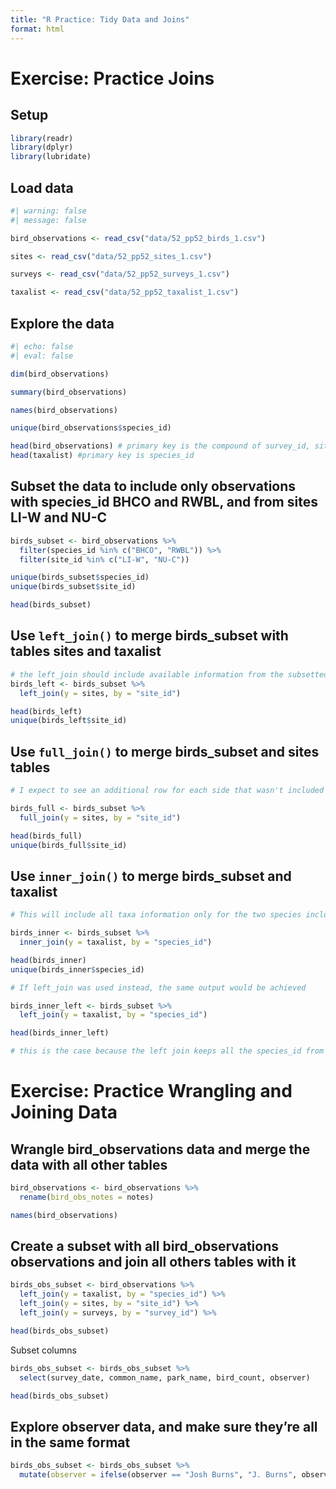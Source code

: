```yaml
---
title: "R Practice: Tidy Data and Joins"
format: html
---
```

# Exercise: Practice Joins
## Setup

```r
library(readr)
library(dplyr)
library(lubridate)
```

## Load data

```r
#| warning: false
#| message: false

bird_observations <- read_csv("data/52_pp52_birds_1.csv")

sites <- read_csv("data/52_pp52_sites_1.csv")

surveys <- read_csv("data/52_pp52_surveys_1.csv")

taxalist <- read_csv("data/52_pp52_taxalist_1.csv")
```


## Explore the data 

```r
#| echo: false
#| eval: false

dim(bird_observations)

summary(bird_observations)

names(bird_observations)

unique(bird_observations$species_id)
```

```r
head(bird_observations) # primary key is the compound of survey_id, site_id and species_id. foreign key is species_id
head(taxalist) #primary key is species_id
```

## Subset the data to include only observations with species_id BHCO and RWBL, and from sites LI-W and NU-C

```r
birds_subset <- bird_observations %>% 
  filter(species_id %in% c("BHCO", "RWBL")) %>% 
  filter(site_id %in% c("LI-W", "NU-C"))

unique(birds_subset$species_id)
unique(birds_subset$site_id)

head(birds_subset)
```
## Use `left_join()` to merge birds_subset with tables sites and taxalist
```r
# the left_join should include available information from the subsetted sites only, and all information about sites not in birds_subset will not be included in the merged table
birds_left <- birds_subset %>% 
  left_join(y = sites, by = "site_id")

head(birds_left)
unique(birds_left$site_id)
```

## Use `full_join()` to merge birds_subset and sites tables
```r
# I expect to see an additional row for each side that wasn't included in birds_subset in which the birds_subset columns are 'na'

birds_full <- birds_subset %>% 
  full_join(y = sites, by = "site_id")

head(birds_full)
unique(birds_full$site_id)
```

## Use `inner_join()` to merge birds_subset and taxalist
```r
# This will include all taxa information only for the two species included in birds_subset

birds_inner <- birds_subset %>% 
  inner_join(y = taxalist, by = "species_id")

head(birds_inner)
unique(birds_inner$species_id)

# If left_join was used instead, the same output would be achieved

birds_inner_left <- birds_subset %>% 
  left_join(y = taxalist, by = "species_id")

head(birds_inner_left)

# this is the case because the left join keeps all the species_id from the x table, and in this case the y table contains all of those values as well, so nothing is excluded. If there were species_id's that were unique to the birds_subset table then this wouldn't have been true
```

# Exercise: Practice Wrangling and Joining Data

## Wrangle bird_observations data and merge the data with all other tables

```r
bird_observations <- bird_observations %>% 
  rename(bird_obs_notes = notes)

names(bird_observations)
```

## Create a subset with all bird_observations observations and join all others tables with it
```r
birds_obs_subset <- bird_observations %>% 
  left_join(y = taxalist, by = "species_id") %>% 
  left_join(y = sites, by = "site_id") %>% 
  left_join(y = surveys, by = "survey_id") %>%

head(birds_obs_subset)
```
Subset columns
```r
birds_obs_subset <- birds_obs_subset %>% 
  select(survey_date, common_name, park_name, bird_count, observer)

head(birds_obs_subset)
```

## Explore observer data, and make sure they're all in the same format
```r
birds_obs_subset <- birds_obs_subset %>% 
  mutate(observer = ifelse(observer == "Josh Burns", "J. Burns", observer))
```



